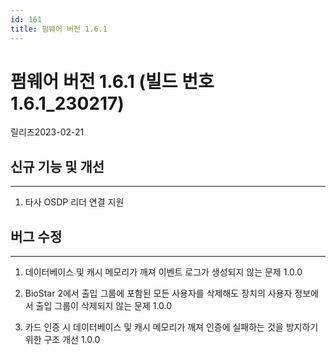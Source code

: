 ```yaml
---
id: 161
title: 펌웨어 버전 1.6.1
---
```


# 펌웨어 버전 1.6.1 (빌드 번호 1.6.1_230217)

릴리즈<Separator/>2023-02-21

## 신규 기능 및 개선

---

1. 타사 OSDP 리더 연결 지원

## 버그 수정

---

<BugLists>

1. 데이터베이스 및 캐시 메모리가 깨져 이벤트 로그가 생성되지 않는 문제 <Badge>1.0.0</Badge>

1. BioStar 2에서 출입 그룹에 포함된 모든 사용자를 삭제해도 장치의 사용자 정보에서 출입 그룹이 삭제되지 않는 문제 <Badge>1.0.0</Badge>

1. 카드 인증 시 데이터베이스 및 캐시 메모리가 깨져 인증에 실패하는 것을 방지하기 위한 구조 개선 <Badge>1.0.0</Badge>

</BugLists>